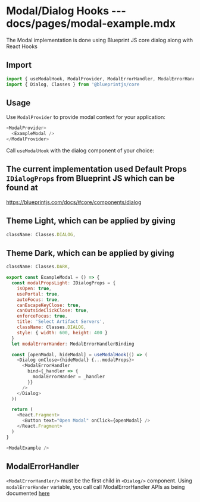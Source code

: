 # Modal/Dialog Hooks --- docs/pages/modal-example.mdx

The Modal implementation is done using Blueprint JS core dialog along with React Hooks

## Import

```js
import { useModalHook, ModalProvider, ModalErrorHandler, ModalErrorHandlerBinding } from '@wings-software/uikit'
import { Dialog, Classes } from '@blueprintjs/core
```

## Usage

Use `ModalProvider` to provide modal context for your application:

```js
<ModalProvider>
  <ExampleModal />
</ModalProvider>
```

Call `useModalHook` with the dialog component of your choice:

## The current implementation used Default Props `IDialogProps` from Blueprint JS which can be found at

https://blueprintjs.com/docs/#core/components/dialog

## Theme Light, which can be applied by giving

```js
className: Classes.DIALOG,
```

## Theme Dark, which can be applied by giving

```js
className: Classes.DARK,
```

```js
export const ExampleModal = () => {
  const modalPropsLight: IDialogProps = {
    isOpen: true,
    usePortal: true,
    autoFocus: true,
    canEscapeKeyClose: true,
    canOutsideClickClose: true,
    enforceFocus: true,
    title: 'Select Artifact Servers',
    className: Classes.DIALOG,
    style: { width: 600, height: 400 }
  }
  let modalErrorHander: ModalErrorHandlerBinding

  const [openModal, hideModal] = useModalHook(() => (
    <Dialog onClose={hideModal} {...modalProps}>
      <ModalErrorHandler
        bind={_handler => {
          modalErrorHander = _handler
        }}
      />
    </Dialog>
  ))

  return (
    <React.Fragment>
      <Button text="Open Modal" onClick={openModal} />
    </React.Fragment>
  )
}
```

```js live=true
<ModalExample />
```

## ModalErrorHandler

`<ModalErrorHandler/>` must be the first child in `<Dialog/>` component. Using `modalErrorHander` variable, you call call ModalErrorHandler APIs as being documented [here](https://harness.atlassian.net/wiki/spaces/CDNG/pages/736298085/Next+Gen+APIs+specification)
